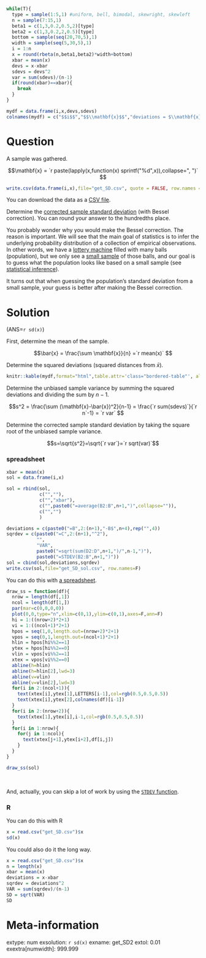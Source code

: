 ```r
while(T){
  type = sample(1:5,1) #uniform, bell, bimodal, skewright, skewleft
  n = sample(7:15,1)
  beta1 = c(1,3,0.2,0.5,2)[type]
  beta2 = c(1,3,0.2,2,0.5)[type]
  bottom = sample(seq(20,70,5),1)
  width = sample(seq(5,30,5),1)
  i = 1:n
  x = round(rbeta(n,beta1,beta2)*width+bottom)
  xbar = mean(x)
  devs = x-xbar
  sdevs = devs^2
  var = sum(sdevs)/(n-1)
  if(round(xbar)==xbar){
    break
  }
}

mydf = data.frame(i,x,devs,sdevs)
colnames(mydf) = c("$$i$$","$$\\mathbf{x}$$","deviations = $\\mathbf{x}-\\bar{x}$","SqrDev = $(\\mathbf{x}-\\bar{x})^2$")
```


Question
========

A sample was gathered. 

$$\mathbf{x} = `r paste(lapply(x,function(x) sprintf("%d",x)),collapse=", ")` $$


```r
write.csv(data.frame(i,x),file="get_SD.csv", quote = FALSE, row.names = FALSE)
```

You can download the data as a [CSV file](get_SD.csv).

Determine the [corrected sample standard deviation](https://en.wikipedia.org/wiki/Standard_deviation#Corrected_sample_standard_deviation){target="blank"} (with Bessel correction).  You can round your answer to the hundredths place.

You probably wonder why you would make the Bessel correction. The reason is important. We will see that the main goal of statistics is to infer the underlying probability distribution of a collection of empirical observations. In other words, we have a [lottery machine](https://en.wikipedia.org/wiki/Lottery_machine){target="blank"} filled with many balls (population), but we only see a [small sample](https://en.wikipedia.org/wiki/Simple_random_sample){target="blank"} of those balls, and our goal is to guess what the population looks like based on a small sample (see [statistical inference](https://en.wikipedia.org/wiki/Statistical_inference){target="blank"}).

It turns out that when guessing the population's standard deviation from a small sample, your guess is better after making the Bessel correction.



Solution
========

(ANS=`r sd(x)`)

First, determine the mean of the sample.

$$\bar{x} = \frac{\sum \mathbf{x}}{n} =`r mean(x)` $$

Determine the squared deviations (squared distances from $\bar{x}$).

<style type="text/css" rel="stylesheet">
.bordered-table {
    border-collapse: collapse;
    border-spacing: 0;
    border:2px solid #000000;
}
.bordered-table th {
    border:2px solid #000000;
    padding: 4px;
}
.bordered-table td{
    border:2px solid #000000;
    padding: 4px;
}
</style>

```r
knitr::kable(mydf,format="html",table.attr='class="bordered-table"', align = "cccc",row.names=F)
```



Determine the unbiased sample variance by summing the squared deviations and dividing the sum by $n-1$.

$$s^2 = \frac{\sum (\mathbf{x}-\bar{x})^2}{n-1} = \frac{`r sum(sdevs)`}{`r n`-1} = `r var` $$

Determine the corrected sample standard deviation by taking the square root of the unbiased sample variance.

$$s=\sqrt{s^2}=\sqrt{`r var`}=`r sqrt(var)`$$

### spreadsheet

```r
xbar = mean(x)
sol = data.frame(i,x)

sol = rbind(sol,
            c("",""),
            c("","xbar"),
            c("",paste0("=average(B2:B",n+1,")",collapse="")),
            c("","")
            )

deviations = c(paste0("=B",2:(n+1),"-B$",n+4),rep("",4))
sqrdev = c(paste0("=C",2:(n+1),"^2"),
           "",
           "VAR",
           paste0("=sqrt(sum(D2:D",n+1,")/",n-1,")"),
           paste0("=STDEV(B2:B",n+1,")"))
sol = cbind(sol,deviations,sqrdev)
write.csv(sol,file="get_SD_sol.csv", row.names=F)

```

You can do this with [a spreadsheet](get_SD_sol.csv).

```r
draw_ss = function(df){
  nrow = length(df[,1])
  ncol = length(df[1,])
  par(mar=c(0,0,0,0))
  plot(0,0,type="n",xlim=c(0,1),ylim=c(0,1),axes=F,ann=F)
  hi = 1:((nrow+2)*2+1)
  vi = 1:((ncol+1)*2+1)
  hpos = seq(1,0,length.out=(nrow+2)*2+1)
  vpos = seq(0,1,length.out=(ncol+1)*2+1)
  hlin = hpos[hi%%2==1]
  ytex = hpos[hi%%2==0]
  vlin = vpos[vi%%2==1]
  xtex = vpos[vi%%2==0]
  abline(h=hlin)
  abline(h=hlin[2],lwd=3)
  abline(v=vlin)
  abline(v=vlin[2],lwd=3)
  for(i in 2:(ncol+1)){
    text(xtex[i],ytex[1],LETTERS[i-1],col=rgb(0.5,0.5,0.5))
    text(xtex[i],ytex[2],colnames(df)[i-1])
  }    
  for(i in 2:(nrow+2)){
    text(xtex[1],ytex[i],i-1,col=rgb(0.5,0.5,0.5))
  }
  for(i in 1:nrow){
    for(j in 1:ncol){
      text(xtex[j+1],ytex[i+2],df[i,j])
    }
  }
}

draw_ss(sol)
```
\

And, actually, you can skip a lot of work by using the [`STDEV` function](https://wiki.openoffice.org/wiki/Documentation/How_Tos/Calc:_STDEV_function){target="blank"}.

### R

You can do this with R

```r
x = read.csv("get_SD.csv")$x
sd(x)
```

You could also do it the long way.

```r
x = read.csv("get_SD.csv")$x
n = length(x)
xbar = mean(x)
deviations = x-xbar
sqrdev = deviations^2
VAR = sum(sqrdev)/(n-1)
SD = sqrt(VAR)
SD
```


Meta-information
================
extype: num
exsolution: `r sd(x)`
exname: get_SD2
extol: 0.01
exextra[numwidth]: 999.999